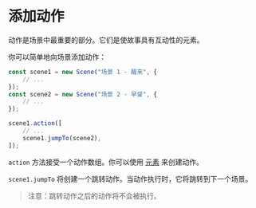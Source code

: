 # 添加动作

动作是场景中最重要的部分。它们是使故事具有互动性的元素。

你可以简单地向场景添加动作：

```typescript
const scene1 = new Scene("场景 1 - 醒来", {
    // ...
});
const scene2 = new Scene("场景 2 - 早餐", {
    // ...
});

scene1.action([
    // ...
    scene1.jumpTo(scene2),
]);
```

`action` 方法接受一个动作数组。你可以使用 [元素](../core/elements) 来创建动作。

`scene1.jumpTo` 将创建一个跳转动作。当动作执行时，它将跳转到下一个场景。

> 注意：跳转动作之后的动作将不会被执行。